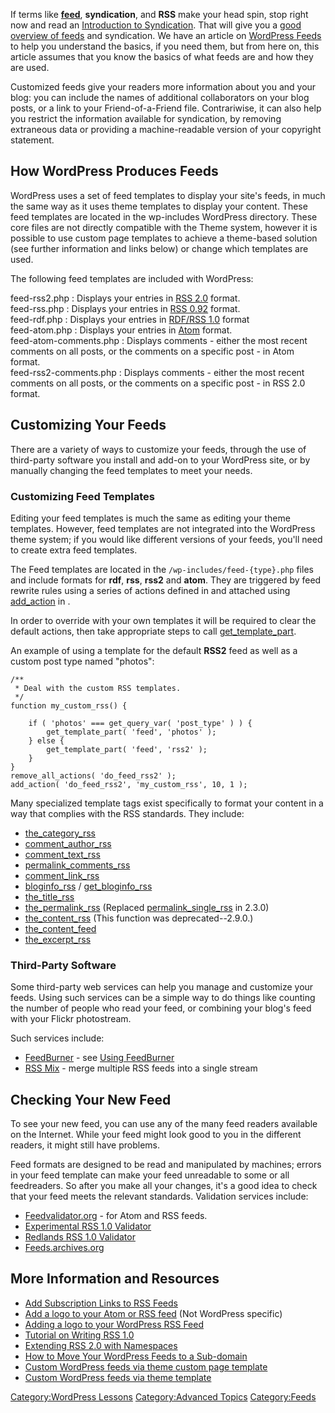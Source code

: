 {{Languages|
{{en|Customizing Feeds}}
{{pt-br|Personalizando Feeds}}
{{ko|Customizing Feeds}}
}}

If terms like '''[[Glossary#Feed|feed]]''', '''syndication''', and '''RSS''' make your head spin, stop right now and read an [[Introduction_to_Blogging#Syndication|Introduction to Syndication]]. That will give you a [[WordPress Feeds|good overview of feeds]] and syndication. We have an article on [[WordPress Feeds]] to help you understand the basics, if you need them, but from here on, this article assumes that you know the basics of what feeds are and how they are used.

Customized feeds give your readers more information about you and your blog: you can include the names of additional collaborators on your blog posts, or a link to your Friend-of-a-Friend file. Contrariwise, it can also help you restrict the information available for syndication, by removing extraneous data or providing a machine-readable version of your copyright statement.

==How WordPress Produces Feeds==

WordPress uses a set of feed templates to display your site's feeds, in much the same way as it uses theme templates to display your content. These feed templates are located in the wp-includes WordPress directory.  These core files are not directly compatible with the Theme system, however it is possible to use custom page templates to achieve a theme-based solution (see further information and links below) or change which templates are used.

The following feed templates are included with WordPress:
; feed-rss2.php : Displays your entries in [http://www.rssboard.org/rss-specification RSS 2.0] format.
; feed-rss.php : Displays your entries in [http://backend.userland.com/rss092 RSS 0.92] format.
; feed-rdf.php : Displays your entries in [http://purl.org/rss/1.0/ RDF/RSS 1.0] format
; feed-atom.php : Displays your entries in [http://www.atomenabled.org/ Atom] format.
; feed-atom-comments.php : Displays comments - either the most recent comments on all posts, or the comments on a specific post - in Atom format.
; feed-rss2-comments.php : Displays comments - either the most recent comments on all posts, or the comments on a specific post - in RSS 2.0 format.

== Customizing Your Feeds ==
There are a variety of ways to customize your feeds, through the use of third-party software you install and add-on to your WordPress site, or by manually changing the feed templates to meet your needs.

=== Customizing Feed Templates ===

Editing your feed templates is much the same as editing your theme templates. However, feed templates are not integrated into the WordPress theme system; if you would like different versions of your feeds, you'll need to create extra feed templates.

The Feed templates are located in the <tt>/wp-includes/feed-{type}.php</tt> files and include formats for '''rdf''', '''rss''', '''rss2''' and '''atom'''.  They are triggered by feed rewrite rules using a series of actions defined in {{Trac|wp-includes/functions.php}} and attached using [[Function_Reference/add_action|add_action]] in {{Trac|wp-includes/default-filters.php}}.

In order to override with your own templates it will be required to clear the default actions, then take appropriate steps to call [[Function_Reference/get_template_part|get_template_part]].  

An example of using a template for the default '''RSS2''' feed as well as a custom post type named "photos":
<pre>
/**
 * Deal with the custom RSS templates.
 */
function my_custom_rss() {

	if ( 'photos' === get_query_var( 'post_type' ) ) {
		get_template_part( 'feed', 'photos' );
	} else {
		get_template_part( 'feed', 'rss2' );
	}
}
remove_all_actions( 'do_feed_rss2' );
add_action( 'do_feed_rss2', 'my_custom_rss', 10, 1 );
</pre>

Many specialized template tags exist specifically to format your content in a way that complies with the RSS standards. They include:
*[[Template_Tags/the_category_rss|the_category_rss]]
*[[Template_Tags/comment_author_rss|comment_author_rss]]
*[[Template_Tags/comment_text_rss|comment_text_rss]]
*[[Template_Tags/permalink_comments_rss|permalink_comments_rss]]
*[[Template_Tags/comment_link_rss|comment_link_rss]]
*[[Template_Tags/bloginfo_rss|bloginfo_rss]] / [[Template_Tags/get_bloginfo_rss|get_bloginfo_rss]]
*[[Template_Tags/the_title_rss|the_title_rss]]
*[[Template_Tags/the_permalink_rss|the_permalink_rss]] (Replaced [[Template_Tags/permalink_single_rss|permalink_single_rss]] in 2.3.0) 
*[[Template_Tags/the_content_rss|the_content_rss]] (This function was deprecated--2.9.0.)
*[[Template_Tags/the_content_feed|the_content_feed]]
*[[Template_Tags/the_excerpt_rss|the_excerpt_rss]]

=== Third-Party Software ===
Some third-party web services can help you manage and customize your feeds. Using such services can be a simple way to do things like counting the number of people who read your feed, or combining your blog's feed with your Flickr photostream. 

Such services include:
*[http://www.feedburner.com/ FeedBurner] - see [[Using FeedBurner]]
*[http://www.rssmix.com/ RSS Mix] - merge multiple RSS feeds into a single stream

== Checking Your New Feed ==
To see your new feed, you can use any of the many feed readers available on the Internet.  While your feed might look good to you in the different readers, it might still have problems.

Feed formats are designed to be read and manipulated by machines; errors in your feed template can make your feed unreadable to some or all feedreaders. So after you make all your changes, it's a good idea to check that your feed meets the relevant standards. Validation services include:

*[http://feedvalidator.org/ Feedvalidator.org] - for Atom and RSS feeds.
*[http://www.ldodds.com/rss_validator/1.0/validator.html Experimental RSS 1.0 Validator]
*[http://librdf.org/rss/ Redlands RSS 1.0 Validator]
*[http://feeds.archive.org/validator/ Feeds.archives.org]

== More Information and Resources ==

*[https://wordpress.org/plugins/xslt/ Add Subscription Links to RSS Feeds]
*[http://snook.ca/archives/rss/add_logo_to_feed/ Add a logo to your Atom or RSS feed] (Not WordPress specific)
*[http://www.onenaught.com/posts/20/adding-a-logo-to-your-wordpress-rss-feed Adding a logo to your WordPress RSS Feed]
*[http://www.oreillynet.com/pub/a/network/2000/08/25/magazine/rss_tut.html Tutorial on Writing RSS 1.0]
*[http://www.disobey.com/detergent/2002/extendingrss2/ Extending RSS 2.0 with Namespaces]
*[http://www.webmasterview.com/2009/12/wordpress-feed-sub-domain/ How to Move Your WordPress Feeds to a Sub-domain]
*[http://yoast.com/custom-rss-feeds-wordpress/ Custom WordPress feeds via theme custom page template]
*[http://www.seodenver.com/custom-rss-feed-in-wordpress/ Custom WordPress feeds via theme template]

[[Category:WordPress Lessons]]
[[Category:Advanced Topics]]
[[Category:Feeds]]